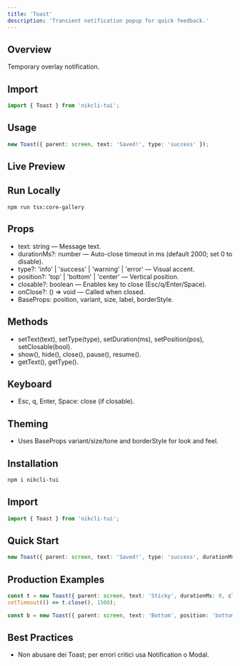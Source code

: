 ```yaml
---
title: 'Toast'
description: 'Transient notification popup for quick feedback.'
---
```


## Overview

Temporary overlay notification.

## Import

```ts
import { Toast } from 'nikcli-tui';
```

## Usage

```ts
new Toast({ parent: screen, text: 'Saved!', type: 'success' });
```

## Live Preview

<Snippet file="previews/toast.mdx" />

## Run Locally

`npm run tsx:core-gallery`

## Props

- text: string — Message text.
- durationMs?: number — Auto-close timeout in ms (default 2000; set 0 to disable).
- type?: 'info' | 'success' | 'warning' | 'error' — Visual accent.
- position?: 'top' | 'bottom' | 'center' — Vertical position.
- closable?: boolean — Enables key to close (Esc/q/Enter/Space).
- onClose?: () => void — Called when closed.
- BaseProps: position, variant, size, label, borderStyle.

## Methods

- setText(text), setType(type), setDuration(ms), setPosition(pos), setClosable(bool).
- show(), hide(), close(), pause(), resume().
- getText(), getType().

## Keyboard

- Esc, q, Enter, Space: close (if closable).

## Theming

- Uses BaseProps variant/size/tone and borderStyle for look and feel.

## Installation

```bash
npm i nikcli-tui
```

## Import

```ts
import { Toast } from 'nikcli-tui';
```

## Quick Start

```ts
new Toast({ parent: screen, text: 'Saved!', type: 'success', durationMs: 2000, position: 'top' });
```

## Production Examples

<CodeGroup>

```ts Sticky & Manual Close
const t = new Toast({ parent: screen, text: 'Sticky', durationMs: 0, closable: true });
setTimeout(() => t.close(), 1500);
```

```ts Reposition
const b = new Toast({ parent: screen, text: 'Bottom', position: 'bottom' });
```

</CodeGroup>

## Best Practices

- Non abusare dei Toast; per errori critici usa Notification o Modal.
